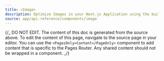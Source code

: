 ```yaml
---
title: <Image>
description: Optimize Images in your Next.js Application using the built-in `next/image` Component.
source: app/api-reference/components/image
---
```


{/_ DO NOT EDIT. The content of this doc is generated from the source above. To edit the content of this page, navigate to the source page in your editor. You can use the `<PagesOnly>Content</PageOnly>` component to add content that is specific to the Pages Router. Any shared content should not be wrapped in a component. _/}
